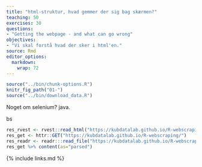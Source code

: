 ```yaml
---
title: "html-struktur, hvad gemmer der sig bag skærmen?"
teaching: 50
exercises: 30
questions:
- "Getting the webpage - and what can go wrong"
objectives: 
- "Vi skal forstå hvad der sker i html'en."
source: Rmd
editor_options: 
  markdown: 
    wrap: 72
---
```


```r
source("../bin/chunk-options.R")
knitr_fig_path("01-")
source("../bin/download_data.R")
```

Noget om selenium? java. 

bs

```r
res_rvest <- rvest::read_html("https://kubdatalab.github.io/R-webscraping/")
res_get <- httr::GET("https://kubdatalab.github.io/R-webscraping/")
res_readr <- readr:::read_file("https://kubdatalab.github.io/R-webscraping/")
res_get %>% content(as="parsed")
```



{% include links.md %}
